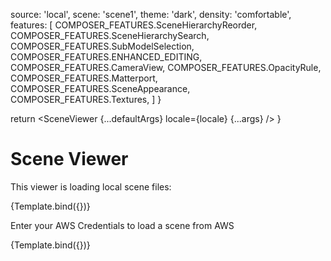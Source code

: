 

<Meta title="Developer/Scene Viewer" component={SceneViewer} argTypes={argTypes} />

  source: 'local',
  scene: 'scene1',
  theme: 'dark',
  density: 'comfortable',
  features: [
    COMPOSER_FEATURES.SceneHierarchyReorder,
    COMPOSER_FEATURES.SceneHierarchySearch,
    COMPOSER_FEATURES.SubModelSelection,
    COMPOSER_FEATURES.ENHANCED_EDITING,
    COMPOSER_FEATURES.CameraView,
    COMPOSER_FEATURES.OpacityRule,
    COMPOSER_FEATURES.Matterport,
    COMPOSER_FEATURES.SceneAppearance,
    COMPOSER_FEATURES.Textures,
  ]
}

  return <SceneViewer {...defaultArgs} locale={locale} {...args} />
}

# Scene Viewer

This viewer is loading local scene files:

<Canvas>
  <Story name='Local Scene'
    height='500px'
    args={{ ...defaultArgs }}>
    {Template.bind({})}
  </Story>
</Canvas>

Enter your AWS Credentials to load a scene from AWS

<Canvas>
  <Story name='AWS Scene'
    height='500px'
    args={{ ...defaultArgs, source: 'aws' }}>
    {Template.bind({})}
  </Story>
</Canvas>
